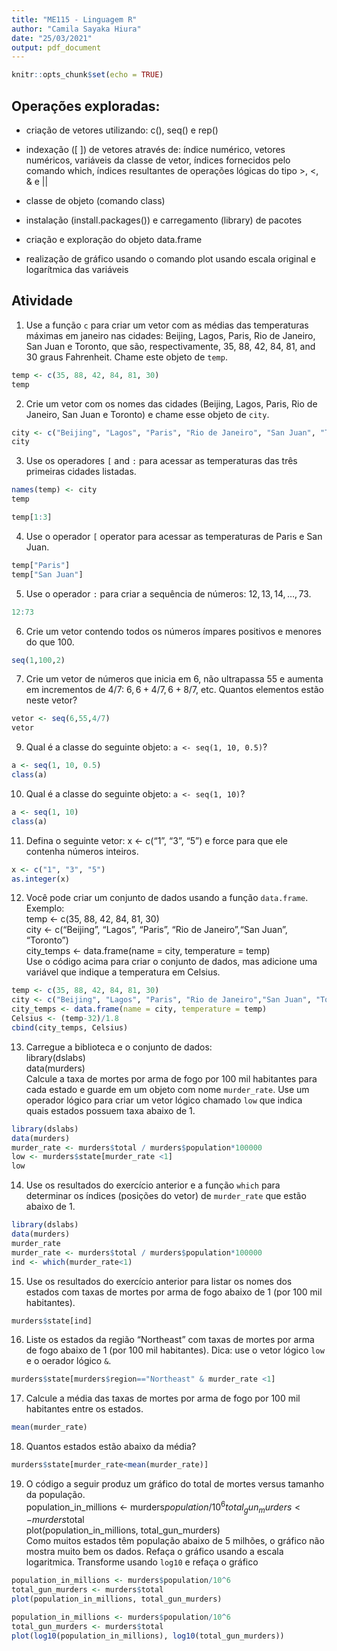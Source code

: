 ---
title: "ME115 - Linguagem R"
author: "Camila Sayaka Hiura"
date: "25/03/2021"
output: pdf_document
---

```{r setup, include=FALSE}
knitr::opts_chunk$set(echo = TRUE)
```

## Operações exploradas:
* criação de vetores utilizando: c(), seq() e rep() 
* indexação ([ ]) de vetores através de: índice numérico, vetores numéricos, variáveis da classe de vetor, índices fornecidos pelo comando which, índices resultantes de operações lógicas do tipo >, <, & e ||

* classe de objeto (comando class)
* instalação (install.packages()) e carregamento (library) de pacotes
* criação e exploração do objeto data.frame
* realização de gráfico usando o comando plot usando escala original e logarítmica das variáveis


## Atividade
1) Use a função `c` para criar um vetor com as médias das temperaturas máximas em janeiro nas cidades: Beijing, Lagos, Paris, Rio de Janeiro, San Juan e Toronto, que são, respectivamente, 35, 88, 42, 84, 81, and 30 graus Fahrenheit. Chame este objeto de `temp`.
```{r, indent = "     "}
temp <- c(35, 88, 42, 84, 81, 30)
temp
```
2. Crie um vetor com os nomes das cidades (Beijing, Lagos, Paris, Rio de Janeiro, San Juan e Toronto) e chame esse objeto de `city`.
```{r, indent = "     "}
city <- c("Beijing", "Lagos", "Paris", "Rio de Janeiro", "San Juan", "Toronto")
city
```
3. Use os operadores `[` and `:` para acessar as temperaturas das três primeiras cidades listadas.
```{r, indent = "     "}
names(temp) <- city
temp
```
```{r, indent = "     "}
temp[1:3]
```
4. Use o operador `[ ` operator para acessar as temperaturas de Paris e San Juan.
```{r, indent = "     "}
temp["Paris"]
temp["San Juan"]
```
5. Use o operador `:` para criar a sequência de números: $12,\,13,\,14,\,\ldots,73$.
```{r, indent = "     "}
12:73
```
6. Crie um vetor contendo todos os números ímpares positivos e menores do que 100.
```{r, indent = "     "}
seq(1,100,2)
```
7. Crie um vetor de números que inicia em 6, não ultrapassa 55 e aumenta em incrementos de $4/7$: $6,\,6+4/7,\, 6+ 8/7$, etc. Quantos elementos estão neste vetor?
```{r, indent = "     "}
vetor <- seq(6,55,4/7)
vetor
```

9. Qual é a classe do seguinte objeto: `a <- seq(1, 10, 0.5)`?
```{r, indent = "     "}
a <- seq(1, 10, 0.5)
class(a)
```
10. Qual é a classe do seguinte objeto: `a <- seq(1, 10)`?
```{r, indent = "     "}
a <- seq(1, 10)
class(a)
```
11. Defina o seguinte vetor: x <- c("1", "3", "5") e force para que ele contenha números inteiros.
```{r, indent = "     "}
x <- c("1", "3", "5")
as.integer(x)
```
12. Você pode criar um conjunto de dados usando a função `data.frame`. Exemplo:  
temp <- c(35, 88, 42, 84, 81, 30)  
city <- c("Beijing", "Lagos", "Paris", "Rio de Janeiro","San Juan", "Toronto")  
city_temps <- data.frame(name = city, temperature = temp)  
Use o código acima para criar o conjunto de dados, mas adicione uma variável que indique a temperatura em Celsius.
```{r, indent = "     "}
temp <- c(35, 88, 42, 84, 81, 30)  
city <- c("Beijing", "Lagos", "Paris", "Rio de Janeiro","San Juan", "Toronto")  
city_temps <- data.frame(name = city, temperature = temp) 
Celsius <- (temp-32)/1.8
cbind(city_temps, Celsius)
```
13. Carregue a biblioteca e o conjunto de dados:  
library(dslabs)  
data(murders)  
Calcule a taxa de mortes por arma de fogo por 100 mil habitantes para cada estado e guarde em um objeto com nome `murder_rate`. Use um operador lógico para criar um vetor lógico chamado `low` que indica quais estados possuem taxa abaixo de 1.
```{r, indent = "     "}
library(dslabs)  
data(murders)
murder_rate <- murders$total / murders$population*100000
low <- murders$state[murder_rate <1]
low
```
14. Use os resultados do exercício anterior e a função `which` para determinar os índices 
(posições do vetor) de `murder_rate` que estão abaixo de 1.
```{r, indent = "     "}
library(dslabs)  
data(murders)
murder_rate
murder_rate <- murders$total / murders$population*100000
ind <- which(murder_rate<1)
```
15. Use os resultados do exercício anterior para listar os nomes dos estados com taxas 
de mortes por arma de fogo abaixo de 1 (por 100 mil habitantes).
```{r, indent = "     "}
murders$state[ind]
```
16. Liste os estados da região "Northeast" com taxas de mortes por arma de fogo abaixo 
de 1 (por 100 mil habitantes). Dica: use o vetor lógico `low` e o oerador lógico `&`.
```{r, indent = "     "}
murders$state[murders$region=="Northeast" & murder_rate <1]
```
17. Calcule a média das taxas de mortes por arma de fogo por 100 mil habitantes entre os
estados.
```{r, indent = "     "}
mean(murder_rate)
```
18. Quantos estados estão abaixo da média?
```{r, indent = "     "}
murders$state[murder_rate<mean(murder_rate)]
```
19. O código a seguir produz um gráfico do total de mortes versus tamanho da população.  
population_in_millions <- murders$population/10^6  
total_gun_murders <- murders$total  
plot(population_in_millions, total_gun_murders)  
Como muitos estados têm população abaixo de 5 milhões, o gráfico não mostra muito bem os dados. Refaça o gráfico usando a escala logaritmica. Transforme usando `log10` e refaça o gráfico
```{r, indent = "     "}
population_in_millions <- murders$population/10^6  
total_gun_murders <- murders$total  
plot(population_in_millions, total_gun_murders)  
```

```{r, indent = "     "}
population_in_millions <- murders$population/10^6  
total_gun_murders <- murders$total  
plot(log10(population_in_millions), log10(total_gun_murders))
```



















